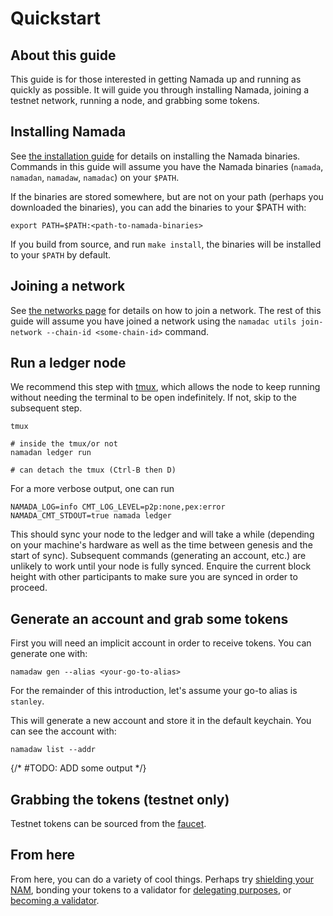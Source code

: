 # Quickstart

## About this guide

This guide is for those interested in getting Namada up and running as quickly as possible. It will guide you through installing Namada, joining a testnet network, running a node, and grabbing some tokens.

## Installing Namada

See [the installation guide](./install.mdx) for details on installing the Namada binaries. Commands in this guide will assume you have the Namada binaries (`namada`, `namadan`, `namadaw`, `namadac`) on your `$PATH`.

If the binaries are stored somewhere, but are not on your path (perhaps you downloaded the binaries), you can add the binaries to your $PATH with:

```shell copy
export PATH=$PATH:<path-to-namada-binaries>
```

If you build from source, and run `make install`, the binaries will be installed to your `$PATH` by default.

## Joining a network

See [the networks page](../networks.mdx) for details on how to join a network. The rest of this guide will assume you have joined a network using the `namadac utils join-network --chain-id <some-chain-id>` command.

## Run a ledger node

We recommend this step with [tmux](https://www.hamvocke.com/blog/a-quick-and-easy-guide-to-tmux/), which allows the node to keep running without needing the terminal to be open indefinitely. If not, skip to the subsequent step.

```shell copy
tmux

# inside the tmux/or not
namadan ledger run

# can detach the tmux (Ctrl-B then D)
```

For a more verbose output, one can run

```shell copy
NAMADA_LOG=info CMT_LOG_LEVEL=p2p:none,pex:error NAMADA_CMT_STDOUT=true namada ledger
```

This should sync your node to the ledger and will take a while (depending on your machine's hardware as well as the time between genesis and the start of sync). Subsequent commands (generating an account, etc.) are unlikely to work until your node is fully synced. Enquire the current block height with other participants to make sure you are synced in order to proceed.

## Generate an account and grab some tokens

First you will need an implicit account in order to receive tokens. You can generate one with:

```shell copy
namadaw gen --alias <your-go-to-alias>
```

For the remainder of this introduction, let's assume your go-to alias is `stanley`.

This will generate a new account and store it in the default keychain. You can see the account with:

```shell copy
namadaw list --addr
```

{/* #TODO: ADD some output */}

## Grabbing the tokens (testnet only)

Testnet tokens can be sourced from the [faucet](https://faucet.heliax.click).


## From here

From here, you can do a variety of cool things. Perhaps try [shielding your NAM](../users/shielded-accounts/shielded-transfers.mdx), bonding your tokens to a validator for [delegating purposes](../users/delegators.mdx), or [becoming a validator](../operators/validators.mdx).
